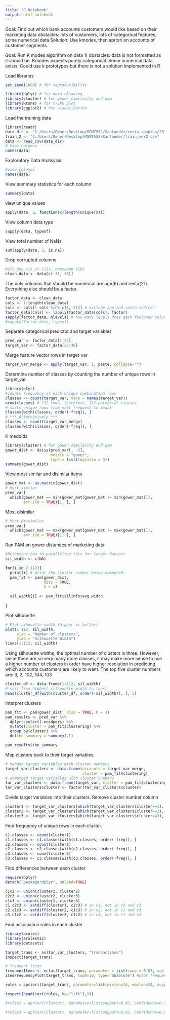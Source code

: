 ---
title: "R Notebook"
output: html_notebook
---
Goal: Find out which bank accounts customers would like based on their marketing data
obstacles: lots of customers, lots of categorical features, some numerical data
Solution: Use kmodes, then apriori on accounts of customer segments

Goal: Run K modes algorithm on data
1) obstacles: data is not formatted as it should be. Kmodes expects purely categorical. Some numerical data exists. Could use k prototypes but there is not a solution implemented in R
  
Load libraries
```{r}
set.seed(1680) # for reproducibility

library(dplyr) # for data cleaning
library(cluster) # for gower similarity and pam
library(Rtsne) # for t-SNE plot
library(ggplot2) # for visualization

```


Load the training data
```{r}
library(readr)
data_dir <- "C:/Users/Owner/Desktop/MGMT552/Santander/renta_samples/2015-12-28.csv"
train_2 <- "C:/Users/Owner/Desktop/MGMT552/Santander/train_ver2.csv"
data <- read_csv(data_dir)
# View columns
names(data)
```

Exploratory Data Analsysis:
```{r}
#view columns
names(data)

```
View summary statistics for each column
```{r}
summary(data)
```
view unique values
```{r}
apply(data, 2, function(x)length(unique(x)))
```
View column data type
```{r}
sapply(data, typeof)
```
View total number of NaNs
```{r}
sum(apply(data, 2, is.na))
```
Drop corrupted columns
```{r}
#ult_fec_cli_1t (11), conyuemp (16)
clean_data <- data[c(-11,-16)]
```

The only columns that should be numerical are age(6) and renta(21). Everything else should be a factor.
```{r}
factor_data <- clean_data
cols <- 1:length(clean_data)
cols <- cols[! cols %in% c(6, 21)] # exclude age and renta indices
factor_data[cols] <- lapply(factor_data[cols], factor)
sapply(factor_data, nlevels) # how many levels does each factored column have?
#sapply(factor_data, typeof)
```
Separate categorical predictor and target variables
```{r}
pred_var <- factor_data[1:22]
target_var <- factor_data[23:46]
```
Merge feature vector rows in target_var
```{r}
target_var_merge <- apply(target_var, 1, paste, collapse="")
```

Determine number of classes by counting the number of unique rows in target_var
```{r}
library(plyr)
#counts frequency of each unique combination rows
classes <- count(target_var, vars = names(target_var))
nrow(classes) # 112 rows, therefore, 112 potential classes
# sorts unique rows from most frequent to least
classes[with(classes, order(-freq)), ]
# *** Alternatively ***
classes <- count(target_var_merge)
classes[with(classes, order(-freq)), ]
```

K medoids
```{r}
library(cluster) # for gower similarity and pam
gower_dist <- daisy(pred_var[, -2],
                    metric = "gower",
                    type = list(logratio = 3))
summary(gower_dist)
```

View most similar and disimilar items
```{r}
gower_mat <- as.matrix(gower_dist)
# Most similar
pred_var[
  which(gower_mat == min(gower_mat[gower_mat != min(gower_mat)]),
        arr.ind = TRUE)[1, ], ]
```
Most disimilar
```{r}
# Most dissimilar
pred_var[
  which(gower_mat == max(gower_mat[gower_mat != max(gower_mat)]),
        arr.ind = TRUE)[1, ], ]
```

Run PAM on gower distances of marketing data
```{r}
#Determine how to parallelize this for larger dataset
sil_width <- c(NA)

for(i in 2:112){
  print(i) # print the cluster number being computed.
  pam_fit <- pam(gower_dist,
                 diss = TRUE,
                 k = i)
  
  sil_width[i] <- pam_fit$silinfo$avg.width
  
}
```
Plot silhouette
```{r}
# Plot sihouette width (higher is better)
plot(1:112, sil_width,
     xlab = "Number of clusters",
     ylab = "Silhouette Width")
lines(1:112, sil_width)
```

Using silhouette widths, the optimal number of clusters is three. However, since there are so very many more classes, it may make more sense to use a higher number of clusters in order have higher resolution in predicting which accounts customers are likely to want. The top five cluster numbers are: 3, 2, 102, 104, 103
```{r}
cluster_df <- data.frame(1:112, sil_width)
# sort from highest silhouette width to least
head(cluster_df[with(cluster_df, order(-sil_width)), ], 5)
```

Interpret clusters
```{r}
pam_fit <- pam(gower_dist, diss = TRUE, k = 3)
pam_results <- pred_var %>%
  dplyr::select(-ncodpers) %>%
  mutate(cluster = pam_fit$clustering) %>%
  group_by(cluster) %>%
  do(the_summary = summary(.))

pam_results$the_summary
```

Map clusters back to their target variables.
```{r}
# merged target variables with cluster numbers
target_var_clusters <- data.frame(accounts = target_var_merge, 
                                  cluster = pam_fit$clustering)
# unmerged target variables with cluster numbers
tar_var_clusters <- data.frame(target_var, cluster = pam_fit$clustering)
tar_var_clusters$cluster <- factor(tar_var_clusters$cluster)


```
Divide target variables into their clusters. Remove cluster number column
```{r}
cluster1 <- target_var_clusters[which(target_var_clusters$cluster==1), -2]
cluster2 <- target_var_clusters[which(target_var_clusters$cluster==2), -2]
cluster3 <- target_var_clusters[which(target_var_clusters$cluster==3), -2]
```

Find frequency of unique rows in each cluster.
```{r}
c1.classes <- count(cluster1)
c1.classes <- c1.classes[with(c1.classes, order(-freq)), ]
c2.classes <- count(cluster2)
c2.classes <- c2.classes[with(c2.classes, order(-freq)), ]
c3.classes <- count(cluster3)
c3.classes <- c3.classes[with(c3.classes, order(-freq)), ]

```

Find differences between each cluster
```{r}
require(dplyr)
detach("package:dplyr", unload=TRUE)

c1c2 <- union(cluster1, cluster2)
c2c3 <- union(cluster2, cluster3)
c1c3 <- union(cluster1, cluster3)
c1.c2c3 <- setdiff(cluster1, c2c3) # in c1, not in c2 and c3
c2.c1c3 <- setdiff(cluster2, c1c3) # in c2, not in c1 and c3
c3.c1c2 <- setdiff(cluster3, c1c2) # in c3, not in c1 and c2

```


Find association rules in each cluster
```{r}
library(arules)
library(arulesViz)
library(datasets)

target_trans <- as(tar_var_clusters, "transactions")
inspect(target_trans)

# frequent items
frequentItems <- eclat(target_trans, parameter = list(supp = 0.07, maxlen = 15))
itemFrequencyPlot(target_trans, topN=10, type="absolute") #plot frequent items

rules = apriori(target_trans, parameter=list(minlen=24, maxlen=24, support=0.01, confidence=0.5))

inspect(head(sort(rules, by="lift"),9))

#rules2 = apriori(cluster1, parameter=list(support=0.01, confidence=0.5));

#rules3 = apriori(cluster1, parameter=list(support=0.01, confidence=0.5));
```




